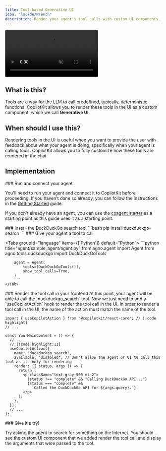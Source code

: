 ```yaml
---
title: Tool-based Generative UI
icon: "lucide/Wrench"
description: Render your agent's tool calls with custom UI components.
---
```



<video
  src="/images/coagents/tool-based-gen-ui.mp4"
  className="rounded-lg shadow-xl"
  loop
  playsInline
  controls
  autoPlay
  muted
/>
<Callout>
  This video demonstrates the [implementation](#implementation) section applied
  to out [coagents starter
  project](https://github.com/CopilotKit/CopilotKit/tree/main/examples/agno/starter).
</Callout>

## What is this?

Tools are a way for the LLM to call predefined, typically, deterministic functions. CopilotKit allows you to render these tools in the UI
as a custom component, which we call **Generative UI**.

## When should I use this?

Rendering tools in the UI is useful when you want to provide the user with feedback about what your agent is doing, specifically
when your agent is calling tools. CopilotKit allows you to fully customize how these tools are rendered in the chat.

## Implementation

<Steps>
<Step>
### Run and connect your agent

You'll need to run your agent and connect it to CopilotKit before proceeding. If you haven't done so already,
you can follow the instructions in the [Getting Started](/agno/quickstart/agno) guide.

If you don't already have an agent, you can use the [coagent starter](https://github.com/CopilotKit/CopilotKit/tree/main/examples/agno/starter) as a starting point
as this guide uses it as a starting point.

</Step>
<Step>
### Install the DuckDuckGo search tool
```bash
pip install duckduckgo-search
```

</Step>
<Step>
### Give your agent a tool to call

<Tabs groupId="language" items={['Python']} default="Python">
    <Tab value="Python">
        ```python title="agent/sample_agent/agent.py"
        from agno.agent import Agent
        from agno.tools.duckduckgo import DuckDuckGoTools

        agent = Agent(
            tools=[DuckDuckGoTools()],
            show_tool_calls=True,
        )
        ```
    </Tab>

</Tabs>
</Step>
<Step>
### Render the tool call in your frontend
At this point, your agent will be able to call the `duckduckgo_search` tool. Now
we just need to add a `useCopilotAction` hook to render the tool call in
the UI.

<Callout type="info" title="Important">
  In order to render a tool call in the UI, the name of the action must match
  the name of the tool.
</Callout>

```tsx title="app/page.tsx"
import { useCopilotAction } from "@copilotkit/react-core"; // [!code highlight]
// ...

const YourMainContent = () => {
  // ...
  // [!code highlight:13]
  useCopilotAction({
    name: "duckduckgo_search",
    available: "disabled", // Don't allow the agent or UI to call this tool as its only for rendering
    render: ({ status, args }) => {
      return (
        <p className="text-gray-500 mt-2">
          {status !== "complete" && "Calling DuckDuckGo API..."}
          {status === "complete" &&
            `Called the DuckDuckGo API for ${args.query}.`}
        </p>
      );
    },
  });
  // ...
};
```

</Step>
<Step>
### Give it a try!

Try asking the agent to search for something on the Internet. You should see the custom UI component that we added
render the tool call and display the arguments that were passed to the tool.

</Step>
</Steps>